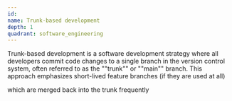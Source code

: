 ```yaml
---
id:
name: Trunk-based development
depth: 1
quadrant: software_engineering
---
```


Trunk-based development is a software development strategy where all developers commit code changes to a single branch in the version control system, often referred to as the ""trunk"" or ""main"" branch. This approach emphasizes short-lived feature branches (if they are used at all)

which are merged back into the trunk frequently
